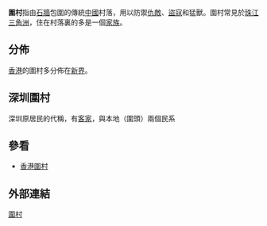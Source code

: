 '''圍村'''指由[[石牆|石牆]]包圍的傳統[[中國|中國]]村落，用以防禦[[仇敵|仇敵]]、[[盜寇|盜寇]]和猛獸。圍村常見於[[珠江三角洲|珠江三角洲]]，住在村落裏的多是一個[[家族|家族]]。

==分佈==
[[香港|香港]]的圍村多分佈在[[新界|新界]]。

==深圳圍村==
深圳原居民的代稱，有[[客家|客家]]，與本地（圍頭）兩個民系

==參看==
* [[香港圍村|香港圍村]]

==外部連結==

{{culture-stub}}

{{DEFAULTSORT:W圍村}}

[[Category:圍村|]]